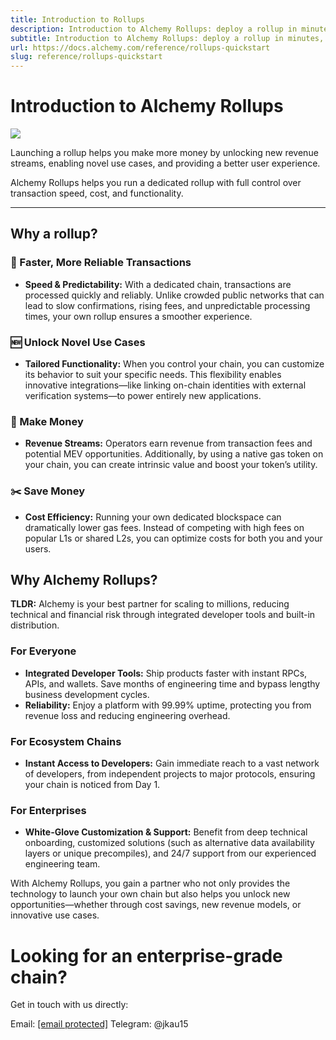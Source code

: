 ```yaml
---
title: Introduction to Rollups
description: Introduction to Alchemy Rollups: deploy a rollup in minutes, no code required, using our all-in-one infrastructure.
subtitle: Introduction to Alchemy Rollups: deploy a rollup in minutes, no code required, using our all-in-one infrastructure.
url: https://docs.alchemy.com/reference/rollups-quickstart
slug: reference/rollups-quickstart
---
```


# Introduction to Alchemy Rollups

![](0fd597603aed1b6b4d7e18de93b91204790f8af904984181b417a3d55fb09def-image.png)

Launching a rollup helps you make more money by unlocking new revenue streams, enabling novel use cases, and providing a better user experience.

Alchemy Rollups helps you run a dedicated rollup with full control over transaction speed, cost, and functionality.

***

## Why a rollup?

### 🚄 Faster, More Reliable Transactions

* **Speed & Predictability:** With a dedicated chain, transactions are processed quickly and reliably. Unlike crowded public networks that can lead to slow confirmations, rising fees, and unpredictable processing times, your own rollup ensures a smoother experience.

### 🆕 Unlock Novel Use Cases

* **Tailored Functionality:** When you control your chain, you can customize its behavior to suit your specific needs. This flexibility enables innovative integrations—like linking on-chain identities with external verification systems—to power entirely new applications.

### 💸 Make Money

* **Revenue Streams:** Operators earn revenue from transaction fees and potential MEV opportunities. Additionally, by using a native gas token on your chain, you can create intrinsic value and boost your token’s utility.

### ✂️ Save Money

* **Cost Efficiency:** Running your own dedicated blockspace can dramatically lower gas fees. Instead of competing with high fees on popular L1s or shared L2s, you can optimize costs for both you and your users.

## Why Alchemy Rollups?

**TLDR:** Alchemy is your best partner for scaling to millions, reducing technical and financial risk through integrated developer tools and built-in distribution.

### For Everyone

* **Integrated Developer Tools:** Ship products faster with instant RPCs, APIs, and wallets. Save months of engineering time and bypass lengthy business development cycles.
* **Reliability:** Enjoy a platform with 99.99% uptime, protecting you from revenue loss and reducing engineering overhead.

### For Ecosystem Chains

* **Instant Access to Developers:** Gain immediate reach to a vast network of developers, from independent projects to major protocols, ensuring your chain is noticed from Day 1.

### For Enterprises

* **White-Glove Customization & Support:** Benefit from deep technical onboarding, customized solutions (such as alternative data availability layers or unique precompiles), and 24/7 support from our experienced engineering team.

With Alchemy Rollups, you gain a partner who not only provides the technology to launch your own chain but also helps you unlock new opportunities—whether through cost savings, new revenue models, or innovative use cases.

# Looking for an enterprise-grade chain?

Get in touch with us directly:

Email: [\[email protected\]](/cdn-cgi/l/email-protection#83e9ecede2f7ebe2edc3e2efe0ebe6eefaade0ecee) Telegram: @jkau15
